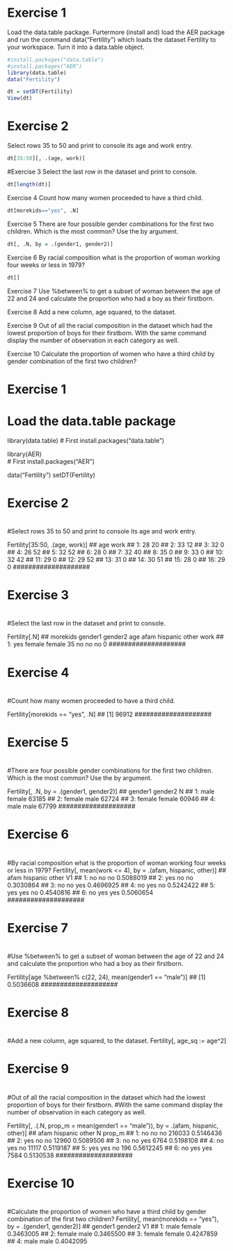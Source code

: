 # Exercise 1
Load the data.table package. Furtermore (install and) load the AER package and run the command data("Fertility") which loads the dataset Fertility to your workspace. Turn it into a data.table object.

```r
#install.packages("data.table")
#install.packages("AER")
library(data.table)
data("Fertility")
```
```r
dt = setDT(Fertility)
View(dt)
```


# Exercise 2
Select rows 35 to 50 and print to console its age and work entry.
```r
dt[35:50][, .(age, work)]
```


#Exercise 3
Select the last row in the dataset and print to console.
```r
dt[length(dt)]
```


Exercise 4
Count how many women proceeded to have a third child.
```r
dt[morekids=="yes", .N]
```


Exercise 5
There are four possible gender combinations for the first two children. Which is the most common? Use the by argument.
```r
dt[, .N, by = .(gender1, gender2)]
```
Exercise 6
By racial composition what is the proportion of woman working four weeks or less in 1979?
```r
dt[]
```

  
Exercise 7
Use %between% to get a subset of woman between the age of 22 and 24 and calculate the proportion who had a boy as their firstborn.

Exercise 8
Add a new column, age squared, to the dataset.

Exercise 9
Out of all the racial composition in the dataset which had the lowest proportion of boys for their firstborn. With the same command display the number of observation in each category as well.

Exercise 10
Calculate the proportion of women who have a third child by gender combination of the first two children?
  
  

####################

#                  #

#    Exercise 1    #

#                  #

####################

# Load the data.table package

library(data.table) 
# First install.packages("data.table")

library(AER)        
# First install.packages("AER")

data("Fertility")
setDT(Fertility)


####################

#                  #

#    Exercise 2    #

#                  #

####################
#Select rows 35 to 50 and print to console its age and work entry.

Fertility[35:50, .(age, work)]
##     age work
##  1:  28   20
##  2:  33   12
##  3:  32    0
##  4:  26   52
##  5:  32   52
##  6:  28    0
##  7:  32   40
##  8:  35    0
##  9:  33    0
## 10:  32   42
## 11:  29    0
## 12:  29   52
## 13:  31    0
## 14:  30   51
## 15:  28    0
## 16:  29    0
####################

#                  #

#    Exercise 3    #

#                  #

####################
#Select the last row in the dataset and print to console.

Fertility[.N]
##    morekids gender1 gender2 age afam hispanic other work
## 1:      yes  female  female  35   no       no    no    0
####################

#                  #

#    Exercise 4    #

#                  #

####################
#Count how many women proceeded to have a third child.

Fertility[morekids == "yes", .N]
## [1] 96912
####################

#                  #

#    Exercise 5    #

#                  #

####################
#There are four possible gender combinations for the first two children. Which is the most common? Use the by argument.

Fertility[, .N, by = .(gender1, gender2)]
##    gender1 gender2     N
## 1:    male  female 63185
## 2:  female    male 62724
## 3:  female  female 60946
## 4:    male    male 67799
####################

#                  #

#    Exercise 6    #

#                  #

####################
#By racial composition what is the proportion of woman working four weeks or less in 1979?
Fertility[, mean(work <= 4), by = .(afam, hispanic, other)]
##    afam hispanic other        V1
## 1:   no       no    no 0.5088019
## 2:  yes       no    no 0.3030864
## 3:   no       no   yes 0.4696925
## 4:   no      yes    no 0.5242422
## 5:  yes      yes    no 0.4540816
## 6:   no      yes   yes 0.5060654
####################

#                  #

#    Exercise 7    #

#                  #

####################
#Use %between% to get a subset of woman between the age of 22 and 24 and calculate the proportion who had a boy as their firstborn.

Fertility[age %between% c(22, 24), mean(gender1 == "male")]
## [1] 0.5036608
####################

#                  #

#    Exercise 8    #

#                  #

####################
#Add a new column, age squared, to the dataset.
Fertility[, age_sq := age^2]


####################

#                  #

#    Exercise 9    #

#                  #

####################
#Out of all the racial composition in the dataset which had the lowest proportion of boys for their firstborn. 
#With the same command display the number of observation in each category as well.

Fertility[, .(.N, prop_m = mean(gender1 == "male")),
          by = .(afam, hispanic, other)]
##    afam hispanic other      N    prop_m
## 1:   no       no    no 216033 0.5146436
## 2:  yes       no    no  12960 0.5089506
## 3:   no       no   yes   6764 0.5198108
## 4:   no      yes    no  11117 0.5119187
## 5:  yes      yes    no    196 0.5612245
## 6:   no      yes   yes   7584 0.5130538
####################

#                  #

#    Exercise 10   #

#                  #

####################
#Calculate the proportion of women who have a third child by gender combination of the first two children?
Fertility[, mean(morekids == "yes"), by = .(gender1, gender2)]
##    gender1 gender2        V1
## 1:    male  female 0.3463005
## 2:  female    male 0.3465500
## 3:  female  female 0.4247859
## 4:    male    male 0.4042095

